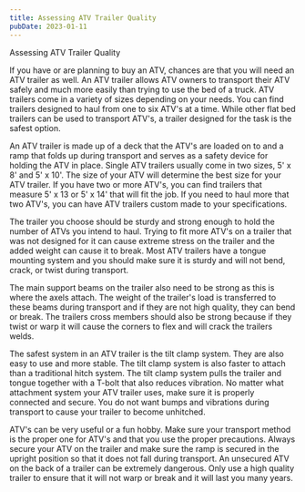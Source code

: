 ```yaml
---
title: Assessing ATV Trailer Quality
pubDate: 2023-01-11
---
```


Assessing ATV Trailer Quality

If you have or are planning to buy an ATV, chances are that you will need an ATV trailer as well. An ATV trailer allows ATV owners to transport their ATV safely and much more easily than trying to use the bed of a truck. ATV trailers come in a variety of sizes depending on your needs. You can find trailers designed to haul from one to six ATV's at a time. While other flat bed trailers can be used to transport ATV's, a trailer designed for the task is the safest option.

An ATV trailer is made up of a deck that the ATV's are loaded on to and a ramp that folds up during transport and serves as a safety device for holding the ATV in place. Single ATV trailers usually come in two sizes, 5' x 8' and 5' x 10'. The size of your ATV will determine the best size for your ATV trailer. If you have two or more ATV's, you can find trailers that measure 5' x 13 or 5' x 14' that will fit the job. If you need to haul more that two ATV's, you can have ATV trailers custom made to your specifications.

The trailer you choose should be sturdy and strong enough to hold the number of ATVs you intend to haul. Trying to fit more ATV's on a trailer that was not designed for it can cause extreme stress on the trailer and the added weight can cause it to break. Most ATV trailers have a tongue mounting system and you should make sure it is sturdy and will not bend, crack, or twist during transport.

The main support beams on the trailer also need to be strong as this is where the axels attach. The weight of the trailer's load is transferred to these beams during transport and if they are not high quality, they can bend or break. The trailers cross members should also be strong because if they twist or warp it will cause the corners to flex and will crack the trailers welds.

The safest system in an ATV trailer is the tilt clamp system. They are also easy to use and more stable. The tilt clamp system is also faster to attach than a traditional hitch system. The tilt clamp system pulls the trailer and tongue together with a T-bolt that also reduces vibration. No matter what attachment system your ATV trailer uses, make sure it is properly connected and secure. You do not want bumps and vibrations during transport to cause your trailer to become unhitched.

ATV's can be very useful or a fun hobby. Make sure your transport method is the proper one for ATV's and that you use the proper precautions. Always secure your ATV on the trailer and make sure the ramp is secured in the upright position so that it does not fall during transport. An unsecured ATV on the back of a trailer can be extremely dangerous. Only use a high quality trailer to ensure that it will not warp or break and it will last you many years.